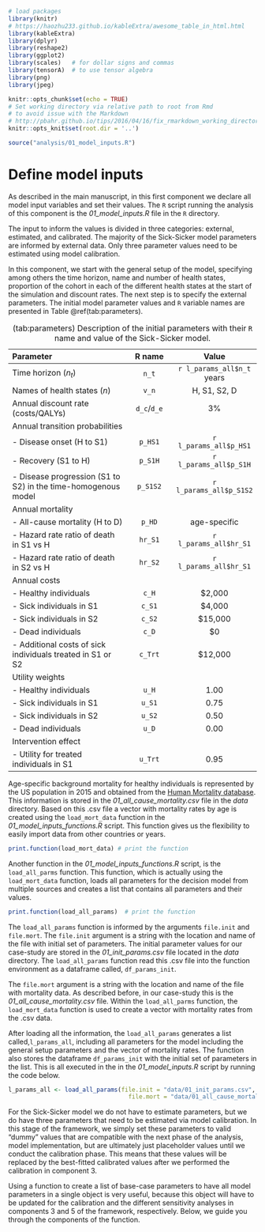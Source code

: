 ```r
# load packages
library(knitr)
# https://haozhu233.github.io/kableExtra/awesome_table_in_html.html
library(kableExtra)
library(dplyr)
library(reshape2)
library(ggplot2)
library(scales)   # for dollar signs and commas
library(tensorA)  # to use tensor algebra
library(png)
library(jpeg)
```

```r
knitr::opts_chunk$set(echo = TRUE)
# Set working directory via relative path to root from Rmd
# to avoid issue with the Markdown 
# http://pbahr.github.io/tips/2016/04/16/fix_rmarkdown_working_directory_issue
knitr::opts_knit$set(root.dir = '..')
```

```r
source("analysis/01_model_inputs.R")
```

# Define model inputs {#model}

As described in the main manuscript, in this first component we declare all model input variables and set their values. The `R` script running the analysis of this component is the *01_model_inputs.R* file in the `R` directory. 

The input to inform the values is divided in three categories: external, estimated, and calibrated. The majority of the Sick-Sicker model parameters are informed by external data. Only three parameter values need to be estimated using model calibration. 

In this component, we start with the general setup of the model, specifying among others the time horizon, name and number of health states, proportion of the cohort in each of the different health states at the start of the simulation and discount rates. The next step is to specify the external parameters. The initial model parameter values and `R` variable names are presented in Table \@ref(tab:parameters). 

Table: \label(tab:parameters) Description of the initial parameters with their `R` name and value of the Sick-Sicker model.

|           **Parameter**            |  **R name** |   **Value**   |
|:-----------------------------------|:-----------:|:-------------:|
| Time horizon ($n_t$)               | `n_t`       | `r l_params_all$n_t` years |
| Names of health states ($n$)       | `v_n`       | H, S1, S2, D  |
| Annual discount rate (costs/QALYs) | `d_c`/`d_e` |  3%           |
| Annual transition probabilities    |             |               |
| - Disease onset (H to S1)          | `p_HS1`     |  `r l_params_all$p_HS1`         |
| - Recovery (S1 to H)               | `p_S1H`     |  `r l_params_all$p_S1H`          |
| - Disease progression (S1 to S2)  in the time-homogenous model   | `p_S1S2`    |  `r l_params_all$p_S1S2`        |
| Annual mortality                   |             |               |
| - All-cause mortality (H to D)     | `p_HD`      |  age-specific |
| - Hazard rate ratio of death in S1 vs H | `hr_S1`     |  `r l_params_all$hr_S1`            |
| - Hazard rate ratio of death in S2 vs H | `hr_S2`     |  `r l_params_all$hr_S1`           |
| Annual costs                       |             |               |
| - Healthy individuals              | `c_H`       |  $2,000       |
| - Sick individuals in S1           | `c_S1`      |  $4,000       |
| - Sick individuals in S2           | `c_S2`      |  $15,000      |
| - Dead individuals                 | `c_D`       |  $0           |
| - Additional costs of sick individuals treated in S1 or S2           | `c_Trt`     |  $12,000      |
| Utility weights                    |             |               |
| - Healthy individuals              | `u_H`       |  1.00         |
| - Sick individuals in S1           | `u_S1`      |  0.75         |
| - Sick individuals in S2           | `u_S2`      |  0.50         |
| - Dead individuals                 | `u_D`       |  0.00         |
| Intervention effect                |             |               |
| - Utility for treated individuals in S1 | `u_Trt` |  0.95        |

Age-specific background mortality for healthy individuals is represented by the US population in 2015 and obtained from the [Human Mortality database](https://www.mortality.org). This information is stored in the *01_all_cause_mortality.csv* file in the *data* directory. Based on this .csv file a vector with mortality rates by age is created using the `load_mort_data` function in the *01_model_inputs_functions.R* script. This function gives us the flexibility to easily import data from other countries or years. 

```r
print.function(load_mort_data) # print the function
``` 

Another function in the *01_model_inputs_functions.R* script, is the `load_all_parms` function. This function, which is actually using the `load_mort_data` function, loads all parameters for the decision model from multiple sources and creates a list that contains all parameters and their values. 
```r
print.function(load_all_params)  # print the function
``` 

The `load_all_params` function is informed by the arguments `file.init` and `file.mort`. The `file.init` argument is a string with the location and name of the file with initial set of parameters. The initial parameter values for our case-study are stored in the *01_init_params.csv* file located in the *data* directory. The `load_all_params` function read this .csv file into the function environment as a dataframe called, `df_params_init`.  

The `file.mort` argument is a string with the location and name of the file with mortality data. As described before, in our case-study this is the *01_all_cause_mortality.csv* file. Within the `load_all_parms` function, the `load_mort_data` function is used to create a vector with mortality rates from the .csv data. 

After loading all the information, the `load_all_params` generates a list called,`l_params_all`, including all parameters for the model including the general setup parameters and the vector of mortality rates. The function also stores the dataframe `df_params_init` with the initial set of parameters in the list. This is all executed in the in the *01_model_inputs.R* script by running the code below. 
```r
l_params_all <- load_all_params(file.init = "data/01_init_params.csv",
                                  file.mort = "data/01_all_cause_mortality.csv")
```
For the Sick-Sicker model we do not have to estimate parameters, but we do have three parameters that need to be estimated via model calibration. In this stage of the framework, we simply set these parameters to valid “dummy” values that are compatible with the next phase of the analysis, model implementation, but are ultimately just placeholder values until we conduct the calibration phase. This means that these values will be replaced by the best-fitted calibrated values after we performed the calibration in component 3. 

Using a function to create a list of base-case parameters to have all model parameters in a single object is very useful, because this object will have to be updated for the calibration and the different sensitivity analyses in components 3 and 5 of the framework, respectively. Below, we guide you through the components of the function. 